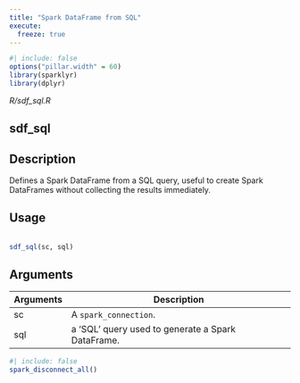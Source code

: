 ```yaml
---
title: "Spark DataFrame from SQL"
execute:
  freeze: true
---
```


```r
#| include: false
options("pillar.width" = 60)
library(sparklyr) 
library(dplyr)
```

*R/sdf_sql.R*

## sdf_sql

## Description
 Defines a Spark DataFrame from a SQL query, useful to create Spark DataFrames without collecting the results immediately. 


## Usage
```r
 
sdf_sql(sc, sql) 
```

## Arguments
|Arguments|Description|
|---|---|
| sc | A `spark_connection`. |
| sql | a 'SQL' query used to generate a Spark DataFrame. |








```r
#| include: false
spark_disconnect_all()
```

